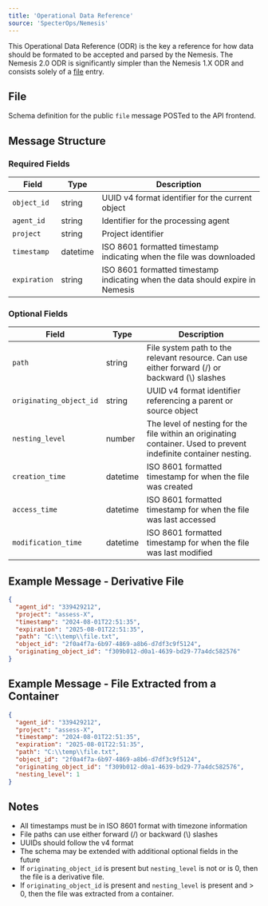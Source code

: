 ```yaml
---
title: 'Operational Data Reference'
source: 'SpecterOps/Nemesis'
---
```


This Operational Data Reference (ODR) is the key a reference for how data should be formated to be accepted and parsed by the Nemesis. The Nemesis 2.0 ODR is significantly simpler than the Nemesis 1.X ODR and consists solely of a [file](#file) entry.

## File
Schema definition for the public `file` message POSTed to the API frontend.

## Message Structure

### Required Fields

| Field        | Type     | Description                                                                    |
| ------------ | -------- | ------------------------------------------------------------------------------ |
| `object_id`  | string   | UUID v4 format identifier for the current object                               |
| `agent_id`   | string   | Identifier for the processing agent                                            |
| `project`    | string   | Project identifier                                                             |
| `timestamp`  | datetime | ISO 8601 formatted timestamp indicating when the file was downloaded           |
| `expiration` | string   | ISO 8601 formatted timestamp indicating when the data should expire in Nemesis |

### Optional Fields

| Field                   | Type     | Description                                                                                                      |
| ----------------------- | -------- | ---------------------------------------------------------------------------------------------------------------- |
| `path`                  | string   | File system path to the relevant resource. Can use either forward (/) or backward (\\) slashes                   |
| `originating_object_id` | string   | UUID v4 format identifier referencing a parent or source object                                                  |
| `nesting_level`         | number   | The level of nesting for the file within an originating container. Used to prevent indefinite container nesting. |
| `creation_time`         | datetime | ISO 8601 formatted timestamp for when the file was created                                                       |
| `access_time`           | datetime | ISO 8601 formatted timestamp for when the file was last accessed                                                 |
| `modification_time`     | datetime | ISO 8601 formatted timestamp for when the file was last modified                                                 |


## Example Message - Derivative File
```json
{
  "agent_id": "339429212",
  "project": "assess-X",
  "timestamp": "2024-08-01T22:51:35",
  "expiration": "2025-08-01T22:51:35",
  "path": "C:\\temp\\file.txt",
  "object_id": "2f0a4f7a-6b97-4869-a8b6-d7df3c9f5124",
  "originating_object_id": "f309b012-d0a1-4639-bd29-77a4dc582576"
}
```

## Example Message - File Extracted from a Container
```json
{
  "agent_id": "339429212",
  "project": "assess-X",
  "timestamp": "2024-08-01T22:51:35",
  "expiration": "2025-08-01T22:51:35",
  "path": "C:\\temp\\file.txt",
  "object_id": "2f0a4f7a-6b97-4869-a8b6-d7df3c9f5124",
  "originating_object_id": "f309b012-d0a1-4639-bd29-77a4dc582576",
  "nesting_level": 1
}
```

## Notes
- All timestamps must be in ISO 8601 format with timezone information
- File paths can use either forward (/) or backward (\\) slashes
- UUIDs should follow the v4 format
- The schema may be extended with additional optional fields in the future
- If `originating_object_id` is present but `nesting_level` is not or is 0, then the file is a derivative file.
- If `originating_object_id` is present and `nesting_level` is present and > 0, then the file was extracted from a container.